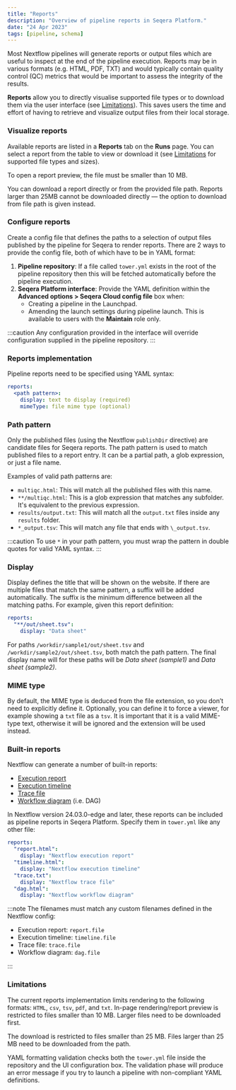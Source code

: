```yaml
---
title: "Reports"
description: "Overview of pipeline reports in Seqera Platform."
date: "24 Apr 2023"
tags: [pipeline, schema]
---
```


Most Nextflow pipelines will generate reports or output files which are useful to inspect at the end of the pipeline execution. Reports may be in various formats (e.g. HTML, PDF, TXT) and would typically contain quality control (QC) metrics that would be important to assess the integrity of the results.

**Reports** allow you to directly visualise supported file types or to download them via the user interface (see [Limitations](#limitations)). This saves users the time and effort of having to retrieve and visualize output files from their local storage.

### Visualize reports

Available reports are listed in a **Reports** tab on the **Runs** page. You can select a report from the table to view or download it (see [Limitations](#limitations) for supported file types and sizes).

To open a report preview, the file must be smaller than 10 MB.

You can download a report directly or from the provided file path. Reports larger than 25MB cannot be downloaded directly — the option to download from file path is given instead.

### Configure reports

Create a config file that defines the paths to a selection of output files published by the pipeline for Seqera to render reports. There are 2 ways to provide the config file, both of which have to be in YAML format:

1. **Pipeline repository**: If a file called `tower.yml` exists in the root of the pipeline repository then this will be fetched automatically before the pipeline execution.
2. **Seqera Platform interface**: Provide the YAML definition within the **Advanced options > Seqera Cloud config file** box when:
   - Creating a pipeline in the Launchpad.
   - Amending the launch settings during pipeline launch. This is available to users with the **Maintain** role only.

:::caution
Any configuration provided in the interface will override configuration supplied in the pipeline repository.
:::

### Reports implementation

Pipeline reports need to be specified using YAML syntax:

```yaml
reports:
  <path pattern>:
    display: text to display (required)
    mimeType: file mime type (optional)
```

### Path pattern

Only the published files (using the Nextflow `publishDir` directive) are candidate files for Seqera reports. The path pattern is used to match published files to a report entry. It can be a partial path, a glob expression, or just a file name.

Examples of valid path patterns are:

- `multiqc.html`: This will match all the published files with this name.
- `**/multiqc.html`: This is a glob expression that matches any subfolder. It's equivalent to the previous expression.
- `results/output.txt`: This will match all the `output.txt` files inside any `results` folder.
- `*_output.tsv`: This will match any file that ends with `\_output.tsv`.

:::caution
To use `*` in your path pattern, you must wrap the pattern in double quotes for valid YAML syntax.
:::

### Display

Display defines the title that will be shown on the website. If there are multiple files that match the same pattern, a suffix will be added automatically. The suffix is the minimum difference between all the matching paths. For example, given this report definition:

```yaml
reports:
  "**/out/sheet.tsv":
    display: "Data sheet"
```

For paths `/workdir/sample1/out/sheet.tsv` and `/workdir/sample2/out/sheet.tsv`, both match the path pattern. The final display name will for these paths will be _Data sheet (sample1)_ and _Data sheet (sample2)_.

### MIME type

By default, the MIME type is deduced from the file extension, so you don’t need to explicitly define it. Optionally, you can define it to force a viewer, for example showing a `txt` file as a `tsv`. It is important that it is a valid MIME-type text, otherwise it will be ignored and the extension will be used instead.

### Built-in reports

Nextflow can generate a number of built-in reports:

- [Execution report](https://nextflow.io/docs/latest/tracing.html#execution-report)
- [Execution timeline](https://nextflow.io/docs/latest/tracing.html#timeline-report)
- [Trace file](https://nextflow.io/docs/latest/tracing.html#trace-report)
- [Workflow diagram](https://nextflow.io/docs/latest/tracing.html#dag-visualisation) (i.e. DAG)

In Nextflow version 24.03.0-edge and later, these reports can be included as pipeline reports in Seqera Platform. Specify them in `tower.yml` like any other file:

```yaml
reports:
  "report.html":
    display: "Nextflow execution report"
  "timeline.html":
    display: "Nextflow execution timeline"
  "trace.txt":
    display: "Nextflow trace file"
  "dag.html":
    display: "Nextflow workflow diagram"
```

:::note
The filenames must match any custom filenames defined in the Nextflow config:

- Execution report: `report.file`
- Execution timeline: `timeline.file`
- Trace file: `trace.file`
- Workflow diagram: `dag.file`

:::

### Limitations

The current reports implementation limits rendering to the following formats: `HTML`, `csv`, `tsv`, `pdf`, and `txt`. In-page rendering/report preview is restricted to files smaller than 10 MB. Larger files need to be downloaded first.

The download is restricted to files smaller than 25 MB. Files larger than 25 MB need to be downloaded from the path.

YAML formatting validation checks both the `tower.yml` file inside the repository and the UI configuration box. The validation phase will produce an error message if you try to launch a pipeline with non-compliant YAML definitions.
